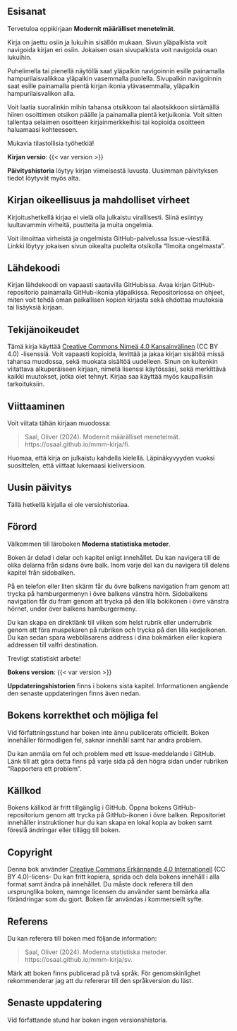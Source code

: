 ::: {.content-visible when-profile="finnish"}
# Esisanat {.unnumbered}

Tervetuloa oppikirjaan **Modernit määrälliset menetelmät**.

Kirja on jaettu osiin ja lukuihin sisällön mukaan. Sivun yläpalkista voit navigoida kirjan eri osiin. Jokaisen osan sivupalkista voit navigoida osan lukuihin.

Puhelimella tai pienellä näytöllä saat yläpalkin navigoinnin esille painamalla hampurilaisvalikkoa yläpalkin vasemmalla puolella. Sivupalkin navigoinnin saat esille painamalla pientä kirjan ikonia ylävasemmalla, yläpalkin hampurilaisvalikon alla.

Voit laatia suoralinkin mihin tahansa otsikkoon tai alaotsikkoon siirtämällä hiiren osoittimen otsikon päälle ja painamalla pientä ketjuikonia. Voit sitten tallentaa selaimen osoitteen kirjainmerkkeihisi tai kopioida osoitteen haluamaasi kohteeseen.

Mukavia tilastollisia työhetkiä!

**Kirjan versio**: {{< var version >}}

**Päivityshistoria** löytyy kirjan viimeisestä luvusta. Uusimman päivityksen tiedot löytyvät myös alta.

## Kirjan oikeellisuus ja mahdolliset virheet

Kirjoitushetkellä kirjaa ei vielä olla julkaistu virallisesti. Siinä esiintyy luultavammin virheitä, puutteita ja muita ongelmia.

Voit ilmoittaa virheistä ja ongelmista GitHub-palvelussa Issue-viestillä. Linkki löytyy jokaisen sivun oikealta puolelta otsikolla "Ilmoita ongelmasta".

## Lähdekoodi

Kirjan lähdekoodi on vapaasti saatavilla GitHubissa. Avaa kirjan GitHub-repositorio painamalla GitHub-ikonia yläpalkissa. Repositoriossa on ohjeet, miten voit tehdä oman paikallisen kopion kirjasta sekä ehdottaa muutoksia tai lisäyksiä kirjaan.

## Tekijänoikeudet

Tämä kirja käyttää [Creative Commons Nimeä 4.0 Kansainvälinen](https://creativecommons.org/licenses/by/4.0/deed.fi) (CC BY 4.0) -lisenssiä. Voit vapaasti kopioida, levittää ja jakaa kirjan sisältöä missä tahansa muodossa, sekä muokata sisältöä uudelleen. Sinun on kuitenkin viitattava alkuperäiseen kirjaan, nimetä lisenssi käytössäsi, sekä merkittävä kaikki muutokset, jotka olet tehnyt. Kirjaa saa käyttää myös kaupallisiin tarkoituksiin.

## Viittaaminen

Voit viitata tähän kirjaan muodossa:

> Saal, Oliver (2024). Modernit määrälliset menetelmät. https://osaal.github.io/mmm-kirja/fi.

Huomaa, että kirja on julkaistu kahdella kielellä. Läpinäkyvyyden vuoksi suosittelen, että viittaat lukemaasi kieliversioon.

## Uusin päivitys

Tällä hetkellä kirjalla ei ole versiohistoriaa.
:::

::: {.content-visible when-profile="swedish"}
# Förord {.unnumbered}

Välkommen till läroboken **Moderna statistiska metoder**.

Boken är delad i delar och kapitel enligt innehållet. Du kan navigera till de olika delarna från sidans övre balk. Inom varje del kan du navigera till delens kapitel från sidobalken.

På en telefon eller liten skärm får du övre balkens navigation fram genom att trycka på hamburgermenyn i övre balkens vänstra hörn. Sidobalkens navigation får du fram genom att trycka på den lilla bokikonen i övre vänstra hörnet, under över balkens hamburgermeny.

Du kan skapa en direktlänk till vilken som helst rubrik eller underrubrik genom att föra muspekaren på rubriken och trycka på den lilla kedjeikonen. Du kan sedan spara webbläsarens address i dina bokmärken eller kopiera addressen till valfri destination.

Trevligt statistiskt arbete!

**Bokens version**: {{< var version >}}

**Uppdateringshistorien** finns i bokens sista kapitel. Informationen angående den senaste uppdateringen finns även nedan.

## Bokens korrekthet och möjliga fel

Vid författningsstund har boken inte ännu publicerats officiellt. Boken innehåller förmodligen fel, saknar innehåll samt har andra problem.

Du kan anmäla om fel och problem med ett Issue-meddelande i GitHub. Länk till att göra detta finns på varje sida på den högra sidan under rubriken "Rapportera ett problem".

## Källkod

Bokens källkod är fritt tillgänglig i GitHub. Öppna bokens GitHub-repositorium genom att trycka på GitHub-ikonen i övre balken. Repositoriet innehåller instruktioner hur du kan skapa en lokal kopia av boken samt föreslå ändringar eller tillägg till boken.

## Copyright

Denna bok använder [Creative Commons Erkännande 4.0 Internationell](https://creativecommons.org/licenses/by/4.0/deed.sv) (CC BY 4.0)-licens- Du kan fritt kopiera, sprida och dela bokens innehåll i alla format samt ändra på innehållet. Du måste dock referera till den ursprunglika boken, namnge licensen du använder samt bemärka alla förändringar som du gjort. Boken får användas i kommersiellt syfte.

## Referens

Du kan referera till boken med följande information:

> Saal, Oliver (2024). Moderna statistiska metoder. https://osaal.github.io/mmm-kirja/sv.

Märk att boken finns publicerad på två språk. För genomskinlighet rekommenderar jag att du refererar till den språkversion du läst.

## Senaste uppdatering

Vid författande stund har boken ingen versionshistoria.
:::